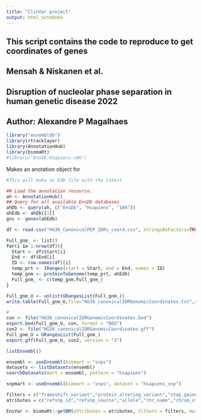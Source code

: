 ```yaml
---
title: "ClinVar project"
output: html_notebook
---
```

################################################################################
## This script contains the code to reproduce to get coordinates of genes     ##
## Mensah & Niskanen et al.                                                   ##
## Disruption of nucleolar phase separation in human genetic disease 2022     ##
## Author: Alexandre P Magalhaes                                              ##
################################################################################


```r
library("ensembldb")
library(rtracklayer)
library(AnnotationHub)
library(biomaRt)
#library("EnsDb.Hsapiens.v86")
```
Makes an anotation object for 
```r
#This will make an Edb file with the latest 

## Load the annotation resource.
ah <- AnnotationHub()
## Query for all available EnsDb databases
ahDb <- query(ah, c("EnsDb", "Hsapiens", "104"))
ahEdb <- ahDb[[1]]
gns <- genes(ahEdb)
```
```r
df <- read.csv("HG38_CanonicalPEP_IDRs_coord.csv", stringsAsFactors=TRUE, row.names = 1)
```


```r
Full_gnm_ <- list()
for(i in 1:nrow(df)){
  Start <- df$Start[i]
  End <- df$End[i]
  ID <- row.names(df)[i]
  temp_prt <- IRanges(start = Start, end = End, names = ID)
  temp_gnm <- proteinToGenome(temp_prt, ahEdb)
  Full_gnm_ <- c(temp_gnm,Full_gnm_)
}
```

```r
Full_gnm_U <- unlist(GRangesList(Full_gnm_))
write.table(Full_gnm_U,file="HG38_canonicalIDRGenomicCoordinates.txt",sep = "\t", row.names = FALSE)
```


```r
#
con <- file("HG38_canonicalIDRGenomicCoordinates.bed")
export.bed(Full_gnm_U, con, format = "BED")
con2 <- file("HG38_canonicalIDRGenomicCoordinates.gff")
Full_gnm_U = GRangesList(Full_gnm_)
export.gff(Full_gnm_U, con2, version = "3")
```
```r
listEnsembl()
```
```r
ensembl <- useEnsembl(biomart = "snps")
datasets <- listDatasets(ensembl)
searchDatasets(mart = ensembl, pattern = "hsapiens")
```
```r
snpmart <- useEnsembl(biomart = "snps", dataset = "hsapiens_snp")
```
```r
filters = c("frameshift_variant","protein_altering_variant","stop_gained","structural_variant")
atributes = c("refsnp_id","refsnp_source","allele","chr_name","chrom_start","chrom_end")

```
```r
EnsVar <- biomaRt::getBM(attributes = atributes, filters = filters, mart = snpmart, values = "" )

```

